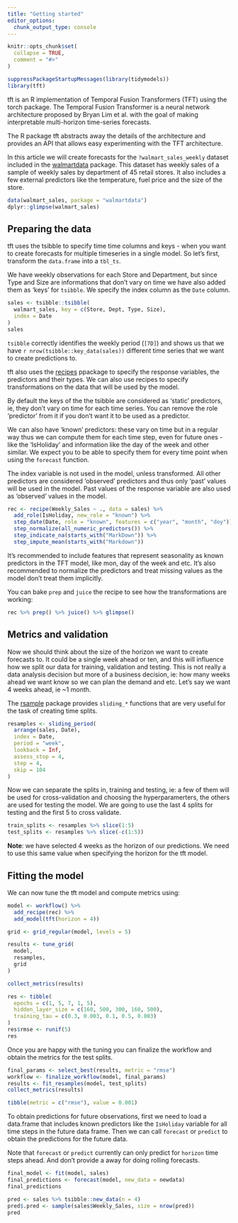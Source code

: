 ```yaml
---
title: "Getting started"
editor_options: 
  chunk_output_type: console
---
```


```r
knitr::opts_chunk$set(
  collapse = TRUE,
  comment = "#>"
)
```

```r
suppressPackageStartupMessages(library(tidymodels))
library(tft)
```

tft is an R implementation of Temporal Fusion Transformers (TFT) using the torch package. The Temporal Fusion Transformer is a neural network architecture proposed by Bryan Lim et al. with the goal of making interpretable multi-horizon time-series forecasts.

The R package tft abstracts away the details of the architecture and
provides an API that allows easy experimenting with the TFT architecture.

In this article we will create forecasts for the `?walmart_sales_weekly` dataset included in the [walmartdata](https://github.com/dfalbel/walmartdata) package. This dataset has weekly sales of a sample of
weekly sales by department of 45 retail stores. It also includes a few external predictors like the temperature,
fuel price and the size of the store.

```r
data(walmart_sales, package = "walmartdata")
dplyr::glimpse(walmart_sales)
```

## Preparing the data

tft uses the tsibble to specify time time columns and keys - when you want to create
forecasts for multiple timeseries in a single model. So let's first, transform
the `data.frame` into a `tbl_ts`.

We have weekly observations for each Store and Department, but since Type and Size
are informations that don't vary on time we have also added them as 'keys' for 
`tsibble`. We specify the index column as the `Date` column.

```r
sales <- tsibble::tsibble(
  walmart_sales, key = c(Store, Dept, Type, Size), 
  index = Date
)
sales
```

`tsibble` correctly identifies the weekly period (`[7D]`) and shows us that we
have `r nrow(tsibble::key_data(sales))` different time series that we want to
create predictions to.

tft also uses the [recipes](https://github.com/tidymodels/recipes) ppackage to
specify the response variables, the predictors and their types. We can
also use recipes to specify transformations on the data that will be used by
the model.

By default the keys of the the tsibble are considered as 'static' predictors, ie,
they don't vary on time for each time series. You can remove the role 'predictor'
from it if you don't want it to be used as a predictor.

We can also have 'known' predictors: these vary on time but in a regular way thus 
we can compute them for each time step, even for future ones - like the 'IsHoliday' 
and information like the day of the week and other similar. We expect you to be
able to specify them for every time point when using the `forecast` function.

The index variable is not used in the model, unless transformed. All other predictors
are considered 'observed' predictors and thus only 'past' values will be used in the
model. Past values of the response variable are also used as 'observed' values in
the model.

```r
rec <- recipe(Weekly_Sales ~ ., data = sales) %>% 
  add_role(IsHoliday, new_role = "known") %>% 
  step_date(Date, role = "known", features = c("year", "month", "doy")) %>% 
  step_normalize(all_numeric_predictors()) %>% 
  step_indicate_na(starts_with("MarkDown")) %>% 
  step_impute_mean(starts_with("Markdown"))
```

It's recommended to include features that represent seasonality as known predictors
in the TFT model, like mon, day of the week and etc.
It's also recommended to normalize the predictors and treat missing values as
the model don't treat them implicitly. 

You can bake `prep` and `juice` the recipe to see how the transformations are working:

```r
rec %>% prep() %>% juice() %>% glimpse()
```

## Metrics and validation

Now we should think about the size of the horizon we want to create forecasts to.
It could be a single week ahead or ten, and this will influence how we split our
data for training, validation and testing. This is not really a data analysis
decision but more of a business decision, ie: how many weeks ahead we want know
so we can plan the demand and etc. Let's say we want 4 weeks ahead, ie ~1 month.

The [rsample](https://github.com/tidymodels/rsample) package provides `sliding_*`
functions that are very useful for the task of creating time splits.

```r
resamples <- sliding_period(
  arrange(sales, Date),
  index = Date,
  period = "week",
  lookback = Inf,
  assess_stop = 4,
  step = 4,
  skip = 104
)
```

Now we can separate the splits in, training and testing, ie: a few of them will
be used for cross-validation and choosing the hyperparamerters, the others are 
used for testing the model. We are going to use the last 4 splits for testing and 
the first 5 to cross validate.

```r
train_splits <- resamples %>% slice(1:5)
test_splits <- resamples %>% slice(-c(1:5))
```

**Note**: we have selected 4 weeks as the horizon of our predictions. We need to
use this same value when specifying the horizon for the tft model.

## Fitting the model

We can now tune the tft model and compute metrics using:

```r
model <- workflow() %>% 
  add_recipe(rec) %>% 
  add_model(tft(horizon = 4))

grid <- grid_regular(model, levels = 5)

results <- tune_grid(
  model,
  resamples,
  grid
)

collect_metrics(results)
```

```r
res <- tibble(
  epochs = c(1, 5, 7, 1, 5),
  hidden_layer_size = c(160, 500, 300, 160, 500),
  training_tau = c(0.3, 0.003, 0.1, 0.5, 0.003)
)
res$rmse <- runif(5)
res
```

Once you are happy with the tuning you can finalize the workflow and
obtain the metrics for the test splits.

```r
final_params <- select_best(results, metric = "rmse")
workflow <- finalize_workflow(model, final_params)
results <- fit_resamples(model, test_splits)
collect_metrics(results)
```

```r
tibble(metric = c("rmse"), value = 0.001)
```

To obtain predictions for future observations, first we need to load a 
data.frame that includes known predictors like the `IsHoliday` variable
for all time steps in the future data frame. Then we can call `forecast`
or `predict` to obtain the predictions for the future data.

Note that `forecast` or `predict` currently can only predict for 
`horizon` time steps ahead. And don't provide a away for doing 
rolling forecasts.

```r
final_model <- fit(model, sales)
final_predictions <- forecast(model, new_data = newdata)
final_predictions
```

```r
pred <- sales %>% tsibble::new_data(n = 4)
pred$.pred <- sample(sales$Weekly_Sales, size = nrow(pred))
pred
```

